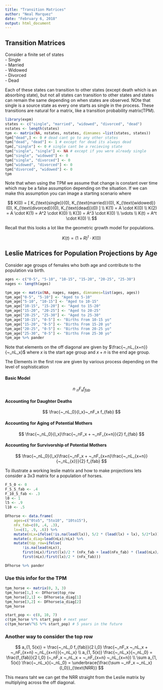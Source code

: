 ```yaml
---
title: "Transition Matrices"
author: "Neal Marquez"
date: "February 6, 2018"
output: html_document
---
```


## Transition Matrices

Consider a finite set of states  
 - Single  
 - Married  
 - Widowed  
 - Divorced  
 - Dead  
 
Each of these states can transition to other states (except death which is an absorbing state), but not all states can transition to other states and states can remain the same depending on when states are observed. NOte that single is a source state as every one starts as single in the process. These transitions are natural for a matrix, like a transition probability matrix(TPM).

```R
library(expm)
states <- c("single", "married", "widowed", "divorced", "dead")
nstates <- length(states)
tpm <- matrix(NA, nstates, nstates, dimnames =list(states, states))
tpm["dead",] <- 0 # dead cant go to any other states
tpm["dead", "dead"] <- 1 # except for dead its always dead
tpm[,"single"] <- 0 # single cant be a recieving state
tpm["single", "single"] <- NA # except if you were already single
tpm["single", "widowed"] <- 0
tpm["single", "divorced"] <- 0
tpm["widowed", "divorced"] <- 0
tpm["divorced", "widowed"] <- 0
tpm
```

Note that when using the TPM we assume that change is constant over time which may be a false assumption depending on the situation. If we can make this assumption you can image a starting scenario where 

$$
K(0) = [ K_{\text{single}}(0), K_{\text{married}}(0), K_{\text{widowed}}(0),
          K_{\text{divorced}}(0), K_{\text{dead}}(0) ] \\
K(1) = A \cdot K(0) \\
K(2) = A \cdot K(1) = A^2 \cdot K(0) \\
K(3) = A^3 \cdot K(0) \\
\vdots \\
K(t) = A^t \cdot K(0) \\
$$

Recall that this looks a lot like the geometric growth model for populations.

$$
K(t) = (1+R)^t \cdot K(0)
$$

## Leslie Matrices for Population Projections by Age

Consider age groups of females who both age and contribute to the population via birth.

```R
ages <- c("0-5", "5-10", "10-15", "15-20", "20-25", "25-30")
nages <- length(ages)

tpm_age <- matrix(NA, nages, nages, dimnames=list(ages, ages))
tpm_age["0-5", "5-10"] <- "Aged to 5-10"
tpm_age["5-10", "10-15"] <- "Aged to 10-15"
tpm_age["10-15", "15-20"] <- "Aged to 15-20"
tpm_age["15-20", "20-25"] <- "Aged to 20-25"
tpm_age["20-25", "25-30"] <- "Aged to 25-30"
tpm_age["10-15", "0-5"] <- "Births From 10-15 yo"
tpm_age["15-20", "0-5"] <- "Births From 15-20 yo"
tpm_age["20-25", "0-5"] <- "Births From 20-25 yo"
tpm_age["25-30", "0-5"] <- "Births From 25-30 yo"
tpm_age %>% pander
```

Note that elements on the off diagonal are given by $\frac{~_nL_{x+n}}{~_nL_x}$ where $x$ is the start age group and $x+n$ is the end age group. 

The Elements in the first row are given by various process depending on the level of sophistication

#### Basic Model
$$
n~_nF_x f_{fab}
$$

#### Accounting for Daughter Deaths
$$
\frac{~_nL_0}{l_x}~_nF_x f_{fab}
$$

#### Accounting for Aging of Potential Mothers
$$
\frac{~_nL_0}{l_x}\frac{~_nF_x + ~_nF_{x+n}}{2} f_{fab}
$$


#### Accounting for Survivorship of Potential Mothers
$$
\frac{~_nL_0}{l_x}\frac{~_nF_x + ~_nF_{x+n}\frac{~_nL_{x+n}}{~_nL_{x}}}{2} f_{fab}
$$

To illustrate a working leslie matrix and how to make projections lets consider a 3x3 matrix for a population of horses.

```R
F_5_0 <- 0
F_5_5_fab <- .4
F_10_5_fab <- .3
l0 <- 1
l5 <- .9
l10 <- .5

DFhorse <- data.frame(
    ages=c("0to5", "5to10", "10to15"),
    nFx_fab=c(0, .4, .3),
    lx=c(1, .9, .6)) %>%
    mutate(nLx=ifelse(!is.na(lead(lx)), 5/2 * (lead(lx) + lx), 5/2*lx)) %>%
    mutate(a_diag=lead(nLx)/nLx) %>%
    mutate(top_row=ifelse(
        !is.na(lead(nLx)),
        first(nLx)/first(lx)/2 * (nFx_fab + lead(nFx_fab) * (lead(nLx)/nLx)),
        first(nLx)/first(lx)/2 * (nFx_fab)))

DFhorse %>% pander

```

### Use this infor for the TPM

```R
tpm_horse <- matrix(0, 3, 3)
tpm_horse[1,] <- DFhorse$top_row
tpm_horse[2,1] <- DFhorse$a_diag[1]
tpm_horse[3,2] <- DFhorse$a_diag[2]
tpm_horse

start_pop <- c(8, 10, 7)
c(tpm_horse %*% start_pop) # next year
c(tpm_horse%^%5 %*% start_pop) # 5 years in the future
```

### Another way to consider the top row

$$
a_{1, 5(x)} = \frac{~_nL_0 f_{fab}}{2 l_0} 
    \frac{~_nF_x ~_nL_x + ~_nF_{x+n} ~_nL_{x+n}}{~_nL_x} \\
a_{1, 5(x)} \frac{~_nL_x}{~_nL_0}    = \frac{f_{fab}}{2 l_0}
    (~_nF_x ~_nL_x + ~_nF_{x+n} ~_nL_{x+n}) \\
\sum a_{1, 5(x)} \frac{~_nL_x}{~_nL_0} = 
    \underbrace{\frac{\sum ~_nF_x ~_nL_x}{l_0}}_{\text{NRR}}
$$

This means taht we can get the NRR straight from the Leslie matrix by multiplying across the off diagonal.